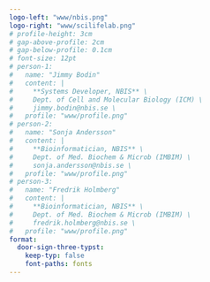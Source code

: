 ```yaml
---
logo-left: "www/nbis.png"
logo-right: "www/scilifelab.png"
# profile-height: 3cm
# gap-above-profile: 2cm
# gap-below-profile: 0.1cm
# font-size: 12pt
# person-1:
#   name: "Jimmy Bodin"
#   content: |
#     **Systems Developer, NBIS** \
#     Dept. of Cell and Molecular Biology (ICM) \
#     jimmy.bodin@nbis.se \
#   profile: "www/profile.png"
# person-2:
#   name: "Sonja Andersson"
#   content: |
#     **Bioinformatician, NBIS** \
#     Dept. of Med. Biochem & Microb (IMBIM) \
#     sonja.andersson@nbis.se \
#   profile: "www/profile.png"
# person-3:
#   name: "Fredrik Holmberg"
#   content: |
#     **Bioinformatician, NBIS** \
#     Dept. of Med. Biochem & Microb (IMBIM) \
#     fredrik.holmberg@nbis.se \
#   profile: "www/profile.png"
format:
  door-sign-three-typst:
    keep-typ: false
    font-paths: fonts
---
```

